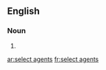==English==

===Noun===
{{head|en|plural}}

# {{plural of|select agent|lang=en}}

[[ar:select agents]]
[[fr:select agents]]